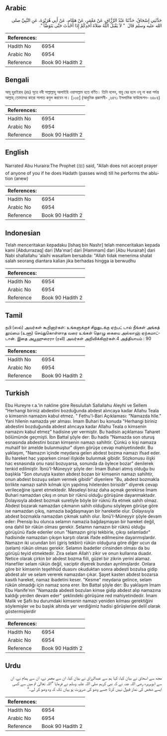 ## Arabic


<div dir="rtl" lang="ar" style={{fontSize:'larger',backgroundColor:'#f8f9fa',padding:20}}>
حَدَّثَنِي إِسْحَاقُ، حَدَّثَنَا عَبْدُ الرَّزَّاقِ، عَنْ مَعْمَرٍ، عَنْ هَمَّامٍ، عَنْ أَبِي هُرَيْرَةَ، عَنِ النَّبِيِّ صلى الله عليه وسلم قَالَ ‏ "‏ لاَ يَقْبَلُ اللَّهُ صَلاَةَ أَحَدِكُمْ إِذَا أَحْدَثَ حَتَّى يَتَوَضَّأَ ‏"‏‏.‏
</div>
<div style={{backgroundColor:'#f8f9fa',padding:20, marginBottom: 10}}><table> <thead> <tr> <th>References:</th> <th></th> </tr> </thead> <tbody><tr><td>Hadith No</td><td>6954</td></tr><tr><td>Arabic No</td><td>6954</td></tr><tr><td>Reference</td><td>Book 90 Hadith 2</td></tr></tbody></table></div>

## Bengali


<div dir="ltr" lang="bn" style={{fontSize:'larger',backgroundColor:'#f8f9fa',padding:20}}>
আবূ হুরাইরাহ (রাঃ) সূত্রে নবী সাল্লাল্লাহু আলাইহি ওয়াসাল্লাম হতে বর্ণিত। তিনি বলেন, বায়ু বের হলে ওযূ না করা পর্যন্ত আল্লাহ্ তোমাদের কারো সালাত কবুল করবেন না। [১৩৫] (আধুনিক প্রকাশনী- ,৬৪৭১ ইসলামিক ফাউন্ডেশন- ৬৪৮৪)
</div>
<div style={{backgroundColor:'#f8f9fa',padding:20, marginBottom: 10}}><table> <thead> <tr> <th>References:</th> <th></th> </tr> </thead> <tbody><tr><td>Hadith No</td><td>6954</td></tr><tr><td>Arabic No</td><td>6954</td></tr><tr><td>Reference</td><td>Book 90 Hadith 2</td></tr></tbody></table></div>

## English


<div dir="ltr" lang="en" style={{fontSize:'larger',backgroundColor:'#f8f9fa',padding:20}}>
Narrated Abu Huraira:The Prophet (ﷺ) said, "Allah does not accept prayer of anyone of you if he does Hadath (passes wind) till he performs the ablution (anew)
</div>
<div style={{backgroundColor:'#f8f9fa',padding:20, marginBottom: 10}}><table> <thead> <tr> <th>References:</th> <th></th> </tr> </thead> <tbody><tr><td>Hadith No</td><td>6954</td></tr><tr><td>Arabic No</td><td>6954</td></tr><tr><td>Reference</td><td>Book 90 Hadith 2</td></tr></tbody></table></div>

## Indonesian


<div dir="ltr" lang="id" style={{fontSize:'larger',backgroundColor:'#f8f9fa',padding:20}}>
Telah menceritakan kepadaku [Ishaq bin Nashr] telah menceritakan kepada kami [Abdurrazaq] dari [Ma'mar] dari [Hammam] dari [Abu Hurairah] dari Nabi shallallahu 'alaihi wasallam bersabda: "Allah tidak menerima shalat salah seorang diantara kalian jika berhadas hingga ia berwudhu
</div>
<div style={{backgroundColor:'#f8f9fa',padding:20, marginBottom: 10}}><table> <thead> <tr> <th>References:</th> <th></th> </tr> </thead> <tbody><tr><td>Hadith No</td><td>6954</td></tr><tr><td>Arabic No</td><td>6954</td></tr><tr><td>Reference</td><td>Book 90 Hadith 2</td></tr></tbody></table></div>

## Tamil


<div dir="ltr" lang="ta" style={{fontSize:'larger',backgroundColor:'#f8f9fa',padding:20}}>
நபி (ஸல்) அவர்கள் கூறினார்கள்: உங்களுக்குச் சிறுதுடக்கு ஏற்பட் டால் நீங்கள் அங்கத் தூய்மை (உளூ) செய்துகொள்ளாத வரை உங்கள் தொழு கையை அல்லாஹ் ஏற்கமாட்டான். இதை அபூஹுரைரா (ரலி) அவர்கள் அறிவிக்கிறார்கள்.4 அத்தியாயம் : 90
</div>
<div style={{backgroundColor:'#f8f9fa',padding:20, marginBottom: 10}}><table> <thead> <tr> <th>References:</th> <th></th> </tr> </thead> <tbody><tr><td>Hadith No</td><td>6954</td></tr><tr><td>Arabic No</td><td>6954</td></tr><tr><td>Reference</td><td>Book 90 Hadith 2</td></tr></tbody></table></div>

## Turkish


<div dir="ltr" lang="tr" style={{fontSize:'larger',backgroundColor:'#f8f9fa',padding:20}}>
Ebu Hureyre r.a.'in nakline göre Resulullah Sallallahu Aleyhi ve Sellem "Herhangi biriniz abdestini bozduğunda abdest alıncaya kadar Allahu Teala o kimsenin namazını kabul etmez. " Fethu'l-Bari Açıklaması: "Namazda hlle." Yani hllenin namazda yer alması. İmam Buhari bu konuda "Herhangi biriniz abdestini bozduğunda abdest alıncaya kadar Allahu Teala o kimsenin namazını kabul etmez" hadisine yer vermiştir. Bu hadisin açıklaması Taharet bölümünde geçmişti. İbn Battal şöyle der: Bu hadis "Namazda son oturuş esnasında abdestini bozan kimsenin namazı sahihtir. Çünkü o kişi namaza muhalif bir amelde bulunmuştur" diyen görüşe cevap mahiyetindedir. Bu yaklaşım, "Namazın içinde meydana gelen abdest bozma namazı ifsad eder. Bu hareket hac yaparken cinsel ilişkide bulunmak gibidir. Sözkonusu ilişki hac esnasında onu nasıl bozuyarsa, sonunda da öylece bozar" denilerek tenkid edilmiştir. İbnü'I-Müneyyir şöyle der: İmam Buhari atmış olduğu bu başlıkla "Son oturuşta kasten abdest bozan bir kimsenin namazı sahihtir, onun abdest bozuşu selam vermek gibidir" diyenlere "Bu, abdest bozmakla birlikte namazı sahih kılmak için yapılmış hilelerden birisidir" diyerek cevap verileceğine işaret etmektedir. Meseleyi biraz daha açmak gerekirse İmam Buhari namazdan çıkış ın onun bir rüknü olduğu görüşüne dayanmaktadır. Dolayısıyla abdest bozmak suretiyle böyle bir rüknü ifa etmek sahih olmaz. Abdest bozarak namazdan çıkmanın sahih olduğunu söyleyen görüşe göre ise namazdan çıkış, namazia bağdaşmayan bir hareketle olur. Dolayısıyla abdest bozmakla namazdan çıkmak sahih olur. İbnü'I-Müneyyir şöyle devam eder: Prensip bu olunca selamın namazia bağdaşmayan bir hareket değil, ona dahil bir rükün olması gerekir. Selamın namazın bir rüknü olduğu görüşünü ifade edenler onun "Namazın girişi tekbirle, çıkışı selamladır" hadisinde namazdan çıkışın karşıtı olarak ifade edilmesine dayanmışlardır. Namazın iki ucundan biri (giriş tekbiri) rükün olduğuna göre diğer ucun da (selam) rükün olması gerekir. Selamın ibadetler cinsinden olması da bu görüşü teyid etmektedir. Zira selam Allah'ı zikir ve onun kullarına duadır. Netice olarak çirkin bir abdest bozma fiili, güzel bir zikrin yerini alamaz. Hanefiler selam rükün değil, vaciptir diyerek bundan ayrılmışlardır. Onlara göre bir kimsenin teşehhüd duasını okuduktan sonra abdesti bozulsa gidip abdest alır ve selam vererek namazdan çıkar. Şayet kasten abdest bozarsa kasıtlı hareket, namaz ibadetini keser. "Kesme" meydana gelince, selam rükün olmadığı için namaz sona erer. İbn Battal şöyle der: Bu yaklaşım İmam Ebu Hanife'nin "Namazda abdesti bozulan kimse gidip abdest alıp namazına kaldığı yerden devam eder" şeklindeki görüşüne red mahiyetindedir. İmam Malik ve Şafiı bu durumdaki kimsenin namazı yeniden kılması gerektiğini söylemişler ve bu başlık altında yer verdiğimiz hadisi görüşlerine delil olarak göstermişlerdir
</div>
<div style={{backgroundColor:'#f8f9fa',padding:20, marginBottom: 10}}><table> <thead> <tr> <th>References:</th> <th></th> </tr> </thead> <tbody><tr><td>Hadith No</td><td>6954</td></tr><tr><td>Arabic No</td><td>6954</td></tr><tr><td>Reference</td><td>Book 90 Hadith 2</td></tr></tbody></table></div>

## Urdu


<div dir="rtl" lang="ur" style={{fontSize:'larger',backgroundColor:'#f8f9fa',padding:20}}>
مجھ سے اسحاق نے بیان کیا، کہا ہم سے عبدالرزاق نے بیان کیا، ان سے معمر نے، ان سے ہمام نے، ان سے ابوہریرہ رضی اللہ عنہ نے کہ نبی کریم صلی اللہ علیہ وسلم نے فرمایا ”اللہ تعالیٰ تم میں سے کسی ایسے شخص کی نماز قبول نہیں کرتا جسے وضو کی ضرورت ہو یہاں تک کہ وہ وضو کر لے۔“
</div>
<div style={{backgroundColor:'#f8f9fa',padding:20, marginBottom: 10}}><table> <thead> <tr> <th>References:</th> <th></th> </tr> </thead> <tbody><tr><td>Hadith No</td><td>6954</td></tr><tr><td>Arabic No</td><td>6954</td></tr><tr><td>Reference</td><td>Book 90 Hadith 2</td></tr></tbody></table></div>